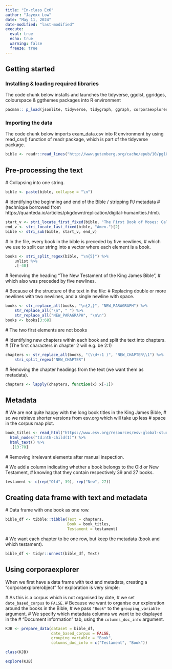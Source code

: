```yaml
---
title: "In-class Ex6"
author: "Jayexx Low"
date: "May 11, 2024"
date-modified: "last-modified"
execute: 
  eval: true
  echo: true
  warning: false
  freeze: true
---
```


## Getting started

### Installing & loading required libraries

The code chunk below installs and launches the tidyverse, ggdist, ggridges, colourspace & ggthemes packages into R environment

```r
pacman:: p_load(jsonlite, tidyverse, tidygraph, ggraph, corporaexplorer, stringi, rvest, readtext, quanteda)
```

### Importing the data

The code chunk below imports exam_data.csv into R environment by using read_csv() function of readr package, which is part of the tidyverse package.

```r
bible <- readr::read_lines("http://www.gutenberg.org/cache/epub/10/pg10.txt")
``` 

## Pre-processing the text
 # Collapsing into one string.
```r
bible <- paste(bible, collapse = "\n")
```

 # Identifying the beginning and end of the Bible / stripping PJ metadata
  # (technique borrowed from https://quanteda.io/articles/pkgdown/replication/digital-humanities.html).
```r
start_v <- stri_locate_first_fixed(bible, "The First Book of Moses: Called Genesis")[1]
end_v <- stri_locate_last_fixed(bible, "Amen.")[2]
bible <- stri_sub(bible, start_v, end_v)

```

 # In the file, every book in the bible is preceded by five newlines,
  # which we use to split our string into a vector where each element is a book.
```r
books <- stri_split_regex(bible, "\n{5}") %>%
    unlist %>%
    .[-40]
```
 # Removing the heading "The New Testament of the King James Bible",
              # which also was preceded by five newlines.

 # Because of the structure of the text in the file:
  # Replacing double or more newlines with two newlines, and a single newline with space.
```r
books <- str_replace_all(books, "\n{2,}", "NEW_PARAGRAPH") %>%
    str_replace_all("\n", " ") %>%
    str_replace_all("NEW_PARAGRAPH", "\n\n")
books <- books[3:68] 
```
 # The two first elements are not books

 # Identifying new chapters within each book and split the text into chapters.
 # (The first characters in chapter 2 will e.g. be 2:1)
```r
chapters <- str_replace_all(books, "(\\d+:1 )", "NEW_CHAPTER\\1") %>%
    stri_split_regex("NEW_CHAPTER")
```

 # Removing the chapter headings from the text (we want them as metadata).
```r
chapters <- lapply(chapters, function(x) x[-1])
```

## Metadata
 # We are not quite happy with the long book titles in the King James Bible,
  # so we retrieve shorter versions from esv.org which will take up less
  # space in the corpus map plot.

```r
book_titles <- read_html("https://www.esv.org/resources/esv-global-study-bible/list-of-abbreviations") %>%
  html_nodes("td:nth-child(1)") %>%
  html_text() %>%
  .[13:78]
```
  # Removing irrelevant elements after manual inspection.
  
 # We add a column indicating whether a book belongs to the Old or New Testament,
 #   knowing that they contain respectively 39 and 27 books.

```r
testament <- c(rep("Old", 39), rep("New", 27))
```

## Creating data frame with text and metadata
 # Data frame with one book as one row.

```r
bible_df <- tibble::tibble(Text = chapters,
                           Book = book_titles,
                           Testament = testament)
```

 # We want each chapter to be one row, but keep the metadata (book and which testament).

```r
bible_df <- tidyr::unnest(bible_df, Text)
```

## Using corporaexplorer

When we first have a data frame with text and metadata, creating a “corporaexplorerobject” for exploration is very simple:

 # As this is a corpus which is not organised by date,
  # we set `date_based_corpus` to `FALSE`.
 # Because we want to organise our exploration around the books in the Bible,
  # we pass `"Book"` to the `grouping_variable` argument.
 # We specify which metadata columns we want to be displayed in the
  # "Document information" tab, using the `columns_doc_info` argument.

```r
KJB <- prepare_data(dataset = bible_df,
                    date_based_corpus = FALSE,
                    grouping_variable = "Book",
                    columns_doc_info = c("Testament", "Book"))
```

```r
class(KJB)
```


```r
explore(KJB)
```







